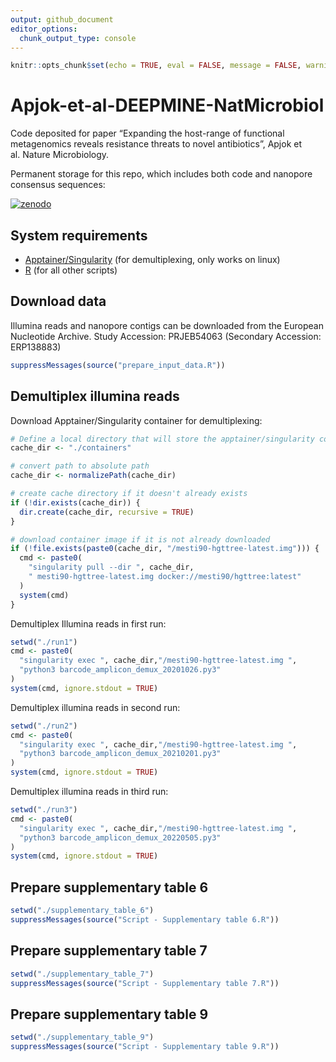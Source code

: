 ```yaml
---
output: github_document
editor_options: 
  chunk_output_type: console
---
```

<!-- README.md is generated from README.Rmd. Please edit that file -->

```r
knitr::opts_chunk$set(echo = TRUE, eval = FALSE, message = FALSE, warning = FALSE)
```

# Apjok-et-al-DEEPMINE-NatMicrobiol

Code deposited for paper "Expanding the host-range of functional metagenomics reveals resistance threats to novel antibiotics", Apjok et al. Nature Microbiology.

Permanent storage for this repo, which includes both code and nanopore consensus sequences:

[![zenodo](https://zenodo.org/badge/549198690.svg)](https://doi.org/10.5281/zenodo.7404624)

## System requirements

* [Apptainer/Singularity](https://apptainer.org/) (for demultiplexing, only works on linux)
* [R](https://www.r-project.org/) (for all other scripts)

## Download data

Illumina reads and nanopore contigs can be downloaded from the European Nucleotide Archive. Study Accession: PRJEB54063 (Secondary Accession: ERP138883)

```r
suppressMessages(source("prepare_input_data.R"))
```

## Demultiplex illumina reads

Download Apptainer/Singularity container for demultiplexing:

```r
# Define a local directory that will store the apptainer/singularity container
cache_dir <- "./containers"

# convert path to absolute path
cache_dir <- normalizePath(cache_dir)

# create cache directory if it doesn't already exists
if (!dir.exists(cache_dir)) {
  dir.create(cache_dir, recursive = TRUE)
}

# download container image if it is not already downloaded
if (!file.exists(paste0(cache_dir, "/mesti90-hgttree-latest.img"))) {
  cmd <- paste0(
    "singularity pull --dir ", cache_dir,
    " mesti90-hgttree-latest.img docker://mesti90/hgttree:latest"
  )
  system(cmd)
}
```

Demultiplex Illumina reads in first run:

```r
setwd("./run1")
cmd <- paste0(
  "singularity exec ", cache_dir,"/mesti90-hgttree-latest.img ",
  "python3 barcode_amplicon_demux_20201026.py3"
)
system(cmd, ignore.stdout = TRUE)
```

Demultiplex illumina reads in second run:

```r
setwd("./run2")
cmd <- paste0(
  "singularity exec ", cache_dir,"/mesti90-hgttree-latest.img ",
  "python3 barcode_amplicon_demux_20210201.py3"
)
system(cmd, ignore.stdout = TRUE)
```

Demultiplex illumina reads in third run:

```r
setwd("./run3")
cmd <- paste0(
  "singularity exec ", cache_dir,"/mesti90-hgttree-latest.img ",
  "python3 barcode_amplicon_demux_20220505.py3"
)
system(cmd, ignore.stdout = TRUE)
```

## Prepare supplementary table 6

```r
setwd("./supplementary_table_6")
suppressMessages(source("Script - Supplementary table 6.R"))
```

## Prepare supplementary table 7

```r
setwd("./supplementary_table_7")
suppressMessages(source("Script - Supplementary table 7.R"))
```

## Prepare supplementary table 9

```r
setwd("./supplementary_table_9")
suppressMessages(source("Script - Supplementary table 9.R"))
```
